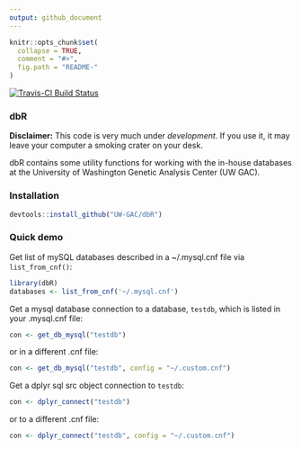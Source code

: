 ```yaml
---
output: github_document
---
```


<!-- README.md is generated from README.Rmd. Please edit that file -->

```r
knitr::opts_chunk$set(
  collapse = TRUE,
  comment = "#>",
  fig.path = "README-"
)
```

[![Travis-CI Build Status](https://travis-ci.org/UW-GAC/dbR.svg?branch=develop)](https://travis-ci.org/UW-GAC/dbR)

### dbR

**Disclaimer:** This code is very much under *development*. If you use it, it may leave your computer a smoking crater on your desk.

dbR contains some utility functions for working with the in-house databases at the University of Washington Genetic Analysis Center (UW GAC).

### Installation

```r
devtools::install_github("UW-GAC/dbR")
```

### Quick demo

Get list of mySQL databases described in a ~/.mysql.cnf file via `list_from_cnf()`:

```r
library(dbR)
databases <- list_from_cnf('~/.mysql.cnf')
```

Get a mysql database connection to a database, `testdb`, which is listed in your .mysql.cnf file:

```r
con <- get_db_mysql("testdb")
```

or in a different .cnf file:

```r
con <- get_db_mysql("testdb", config = "~/.custom.cnf")
```

Get a dplyr sql src object connection to `testdb`:

```r
con <- dplyr_connect("testdb")
```

or to a different .cnf file:

```r
con <- dplyr_connect("testdb", config = "~/.custom.cnf")
```


